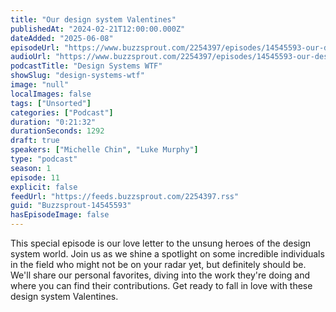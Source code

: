 ```yaml
---
title: "Our design system Valentines"
publishedAt: "2024-02-21T12:00:00.000Z"
dateAdded: "2025-06-08"
episodeUrl: "https://www.buzzsprout.com/2254397/episodes/14545593-our-design-system-valentines.mp3"
audioUrl: "https://www.buzzsprout.com/2254397/episodes/14545593-our-design-system-valentines.mp3"
podcastTitle: "Design Systems WTF"
showSlug: "design-systems-wtf"
image: "null"
localImages: false
tags: ["Unsorted"]
categories: ["Podcast"]
duration: "0:21:32"
durationSeconds: 1292
draft: true
speakers: ["Michelle Chin", "Luke Murphy"]
type: "podcast"
season: 1
episode: 11
explicit: false
feedUrl: "https://feeds.buzzsprout.com/2254397.rss"
guid: "Buzzsprout-14545593"
hasEpisodeImage: false
---
```

This special episode is our love letter to the unsung heroes of the design system world. Join us as we shine a spotlight on some incredible individuals in the field who might not be on your radar yet, but definitely should be. We'll share our personal favorites, diving into the work they're doing and where you can find their contributions. Get ready to fall in love with these design system Valentines.
